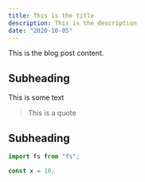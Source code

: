 ```yaml
---
title: This is the title
description: This is the description
date: "2020-10-05"
---
```


This is the blog post content.

## Subheading

This is some text

> This is a quote

## Subheading

```js
import fs from "fs";

const x = 10;
```

